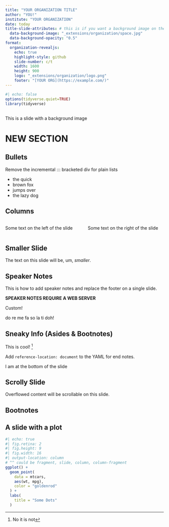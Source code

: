 ```yaml
---
title: "YOUR ORGANIZATION TITLE"
author: "YOU!"
institute: "YOUR ORGANIZATION"
date: today
title-slide-attributes: # this is if you want a background image on the title screen. Use the right path to the image you want
  data-background-image: "_extensions/organization/space.jpg"
  data-background-opacity: "0.5"
format:
  organization-revealjs:
    echo: true
    highlight-style: github
    slide-number: c/t
    width: 1600
    height: 900
    logo: "_extensions/organization/logo.png"
    footer: "[YOUR ORG](https://example.com/)"
---
```


```r
#| echo: false
options(tidyverse.quiet=TRUE)
library(tidyverse)
```

## { background-image="_extensions/organization/space.jpg" background-opacity="0.5" } 

This is a slide with a background image

# NEW SECTION

## Bullets

Remove the incremental ::: bracketed div for plain lists

::: {.incremental}
- the quick
- brown fox
- jumps over
- the lazy dog
:::

## Columns

:::: {.columns}

::: {.column width="50%"}
Some text on the left of the slide
:::

::: {.column width="50%"}
Some text on the right of the slide
:::

::::

## Smaller Slide {.smaller}

The text on this slide will be, um, _smaller_.

## Speaker Notes

This is how to add speaker notes and replace the footer on a single slide.

**SPEAKER NOTES REQUIRE A WEB SERVER**

::: footer
Custom!
:::

::: {.notes}
do re me fa so la ti doh!
:::

## Sneaky Info (Asides & Bootnotes) 

This is cool! ^[No it is not] 

Add `reference-location: document` to the YAML for end notes.

::: aside
I am at the bottom of the slide
:::

## Scrolly Slide {.scrollable}

Overflowed content will be scrollable on this slide.

## Bootnotes

## A slide with a plot

```r
#| echo: true
#| fig.retina: 2
#| fig.height: 9
#| fig.width: 16
#| output-location: column
# ^^ could be fragment, slide, column, column-fragment
ggplot() +
  geom_point(
    data = mtcars,
    aes(wt, mpg),
    color = "goldenrod"
  ) +
  labs(
    title = "Some Dots"
  ) 
```